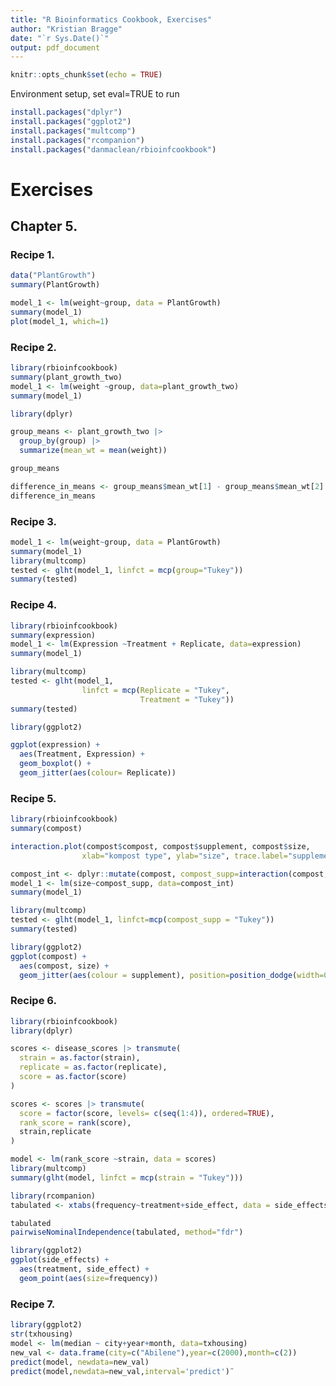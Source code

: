 ---
title: "R Bioinformatics Cookbook, Exercises"
author: "Kristian Bragge"
date: "`r Sys.Date()`"
output: pdf_document
---

```{r setup, include=FALSE}
knitr::opts_chunk$set(echo = TRUE)
```

Environment setup, set eval=TRUE to run
```{r, eval=FALSE}
install.packages("dplyr")
install.packages("ggplot2")
install.packages("multcomp")
install.packages("rcompanion")
install.packages("danmaclean/rbioinfcookbook")
```


# Exercises
## Chapter 5.
### Recipe 1.
```{r }
data("PlantGrowth")
summary(PlantGrowth)

```
```{r }
model_1 <- lm(weight~group, data = PlantGrowth)
summary(model_1)
plot(model_1, which=1)
```

### Recipe 2.
```{r }
library(rbioinfcookbook)
summary(plant_growth_two)
model_1 <- lm(weight ~group, data=plant_growth_two)
summary(model_1)

library(dplyr)

group_means <- plant_growth_two |>
  group_by(group) |>
  summarize(mean_wt = mean(weight))

group_means

difference_in_means <- group_means$mean_wt[1] - group_means$mean_wt[2]
difference_in_means


```


### Recipe 3.
```{r }
model_1 <- lm(weight~group, data = PlantGrowth)
summary(model_1)
library(multcomp)
tested <- glht(model_1, linfct = mcp(group="Tukey"))
summary(tested)

```

### Recipe 4.
```{r }
library(rbioinfcookbook)
summary(expression)
model_1 <- lm(Expression ~Treatment + Replicate, data=expression)
summary(model_1)
```
```{r }
library(multcomp)
tested <- glht(model_1,
                linfct = mcp(Replicate = "Tukey",
                             Treatment = "Tukey"))
summary(tested)

```
```{r }
library(ggplot2)

ggplot(expression) + 
  aes(Treatment, Expression) +
  geom_boxplot() + 
  geom_jitter(aes(colour= Replicate))

```

### Recipe 5.
```{r }
library(rbioinfcookbook)
summary(compost)

interaction.plot(compost$compost, compost$supplement, compost$size,
                xlab="kompost type", ylab="size", trace.label="supplement")

```
```{r }
compost_int <- dplyr::mutate(compost, compost_supp=interaction(compost,supplement))
model_1 <- lm(size~compost_supp, data=compost_int)
summary(model_1)

library(multcomp)
tested <- glht(model_1, linfct=mcp(compost_supp = "Tukey"))
summary(tested)
```
```{r }
library(ggplot2)
ggplot(compost) + 
  aes(compost, size) +
  geom_jitter(aes(colour = supplement), position=position_dodge(width=0.5))

```


### Recipe 6.
```{r }
library(rbioinfcookbook)
library(dplyr)

scores <- disease_scores |> transmute(
  strain = as.factor(strain),
  replicate = as.factor(replicate),
  score = as.factor(score)
)

scores <- scores |> transmute(
  score = factor(score, levels= c(seq(1:4)), ordered=TRUE),
  rank_score = rank(score),
  strain,replicate
)

model <- lm(rank_score ~strain, data = scores)
library(multcomp)
summary(glht(model, linfct = mcp(strain = "Tukey")))

library(rcompanion)
tabulated <- xtabs(frequency~treatment+side_effect, data = side_effects)

tabulated
pairwiseNominalIndependence(tabulated, method="fdr")
```
```{r }
library(ggplot2)
ggplot(side_effects) +
  aes(treatment, side_effect) +
  geom_point(aes(size=frequency))

```


### Recipe 7.
```{r }
library(ggplot2)
str(txhousing)
model <- lm(median ~ city+year+month, data=txhousing)
new_val <- data.frame(city=c("Abilene"),year=c(2000),month=c(2))
predict(model, newdata=new_val)
predict(model,newdata=new_val,interval='predict')¨


```